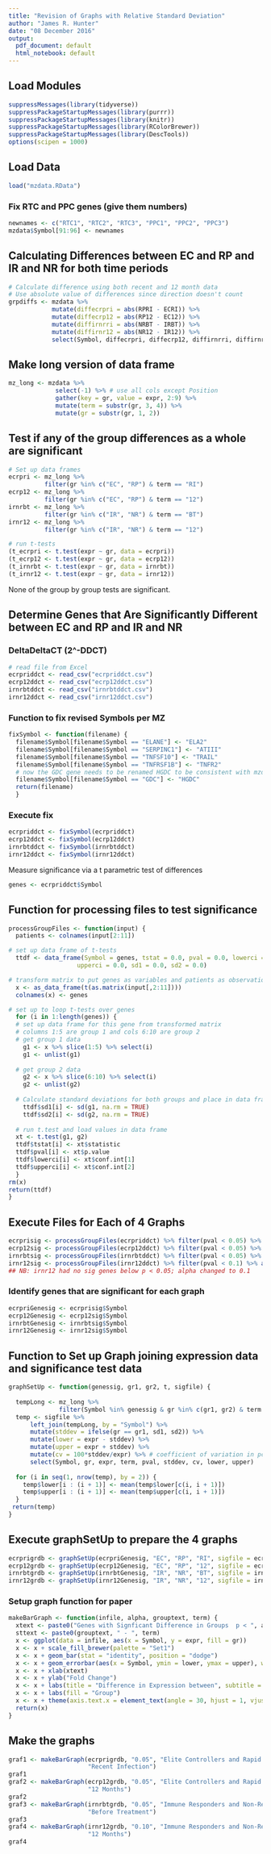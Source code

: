 ```yaml
---
title: "Revision of Graphs with Relative Standard Deviation"
author: "James R. Hunter"
date: "08 December 2016"
output:
  pdf_document: default
  html_notebook: default
---
```


## Load Modules
```r
suppressMessages(library(tidyverse))
suppressPackageStartupMessages(library(purrr))
suppressPackageStartupMessages(library(knitr))
suppressPackageStartupMessages(library(RColorBrewer))
suppressPackageStartupMessages(library(DescTools))
options(scipen = 1000)
```

## Load Data
```r
load("mzdata.RData")
```

### Fix RTC and PPC genes (give them numbers)

```r
newnames <- c("RTC1", "RTC2", "RTC3", "PPC1", "PPC2", "PPC3")
mzdata$Symbol[91:96] <- newnames
```


## Calculating Differences between EC and RP and IR and NR for both time periods

```r
# Calculate difference using both recent and 12 month data
# Use absolute value of differences since direction doesn't count
grpdiffs <- mzdata %>% 
            mutate(diffecrpri = abs(RPRI - ECRI)) %>%
            mutate(diffecrp12 = abs(RP12 - EC12)) %>%
            mutate(diffirnrri = abs(NRBT - IRBT)) %>%
            mutate(diffirnr12 = abs(NR12 - IR12)) %>%
            select(Symbol, diffecrpri, diffecrp12, diffirnrri, diffirnr12)
```
## Make long version of data frame

```r
mz_long <- mzdata %>% 
             select(-1) %>% # use all cols except Position 
             gather(key = gr, value = expr, 2:9) %>%
             mutate(term = substr(gr, 3, 4)) %>%
             mutate(gr = substr(gr, 1, 2))
```
## Test if any of the group differences as a whole are significant

```r
# Set up data frames
ecrpri <- mz_long %>%
          filter(gr %in% c("EC", "RP") & term == "RI")
ecrp12 <- mz_long %>%
          filter(gr %in% c("EC", "RP") & term == "12")
irnrbt <- mz_long %>%
          filter(gr %in% c("IR", "NR") & term == "BT")
irnr12 <- mz_long %>%
          filter(gr %in% c("IR", "NR") & term == "12")

# run t-tests
(t_ecrpri <- t.test(expr ~ gr, data = ecrpri))
(t_ecrp12 <- t.test(expr ~ gr, data = ecrp12))
(t_irnrbt <- t.test(expr ~ gr, data = irnrbt))
(t_irnr12 <- t.test(expr ~ gr, data = irnr12))
```

None of the group by group tests are significant.

## Determine Genes that Are Significantly Different between EC and RP and IR and NR
### DeltaDeltaCT (2^-DDCT)


```r
# read file from Excel
ecrpriddct <- read_csv("ecrpriddct.csv")
ecrp12ddct <- read_csv("ecrp12ddct.csv")
irnrbtddct <- read_csv("irnrbtddct.csv")
irnr12ddct <- read_csv("irnr12ddct.csv")
```

### Function to fix revised Symbols per MZ

```r
fixSymbol <- function(filename) { 
  filename$Symbol[filename$Symbol == "ELANE"] <- "ELA2"
  filename$Symbol[filename$Symbol == "SERPINC1"] <- "ATIII"
  filename$Symbol[filename$Symbol == "TNFSF10"] <- "TRAIL"
  filename$Symbol[filename$Symbol == "TNFRSF1B"] <- "TNFR2"
  # now the GDC gene needs to be renamed HGDC to be consistent with mzdata
  filename$Symbol[filename$Symbol == "GDC"] <- "HGDC"
  return(filename)
  }
```

### Execute fix

```r
ecrpriddct <- fixSymbol(ecrpriddct)
ecrp12ddct <- fixSymbol(ecrp12ddct)
irnrbtddct <- fixSymbol(irnrbtddct)
irnr12ddct <- fixSymbol(irnr12ddct)
```

Measure significance via a t parametric test of differences

```r
genes <- ecrpriddct$Symbol
```
## Function for processing files to test significance

```r
processGroupFiles <- function(input) {
  patients <- colnames(input[2:11]) 

# set up data frame of t-tests
  ttdf <- data_frame(Symbol = genes, tstat = 0.0, pval = 0.0, lowerci = 0.0,
                   upperci = 0.0, sd1 = 0.0, sd2 = 0.0)

# transform matrix to put genes as variables and patients as observations
  x <- as_data_frame(t(as.matrix(input[,2:11])))
  colnames(x) <- genes

# set up to loop t-tests over genes
  for (i in 1:length(genes)) {
  # set up data frame for this gene from transformed matrix
  # columns 1:5 are group 1 and cols 6:10 are group 2
  # get group 1 data
    g1 <- x %>% slice(1:5) %>% select(i)
    g1 <- unlist(g1)
  
  # get group 2 data
    g2 <- x %>% slice(6:10) %>% select(i)
    g2 <- unlist(g2)
  
  # Calculate standard deviations for both groups and place in data frame
    ttdf$sd1[i] <- sd(g1, na.rm = TRUE)
    ttdf$sd2[i] <- sd(g2, na.rm = TRUE)
  
  # run t.test and load values in data frame
  xt <- t.test(g1, g2)
  ttdf$tstat[i] <- xt$statistic
  ttdf$pval[i] <- xt$p.value
  ttdf$lowerci[i] <- xt$conf.int[1]
  ttdf$upperci[i] <- xt$conf.int[2]
  }
rm(x)
return(ttdf)
}
```

## Execute Files for Each of 4 Graphs

```r
ecrprisig <- processGroupFiles(ecrpriddct) %>% filter(pval < 0.05) %>% arrange(pval)
ecrp12sig <- processGroupFiles(ecrp12ddct) %>% filter(pval < 0.05) %>% arrange(pval)
irnrbtsig <- processGroupFiles(irnrbtddct) %>% filter(pval < 0.05) %>% arrange(pval)
irnr12sig <- processGroupFiles(irnr12ddct) %>% filter(pval < 0.1) %>% arrange(pval)
## NB: irnr12 had no sig genes below p < 0.05; alpha changed to 0.1

```

### Identify genes that are significant for each graph

```r
ecrpriGenesig <- ecrprisig$Symbol
ecrp12Genesig <- ecrp12sig$Symbol
irnrbtGenesig <- irnrbtsig$Symbol
irnr12Genesig <- irnr12sig$Symbol
```

## Function to Set up Graph joining expression data and significance test data

```r
graphSetUp <- function(genessig, gr1, gr2, t, sigfile) {
  
  tempLong <- mz_long %>%
              filter(Symbol %in% genessig & gr %in% c(gr1, gr2) & term == t)
  temp <- sigfile %>% 
      left_join(tempLong, by = "Symbol") %>%
      mutate(stddev = ifelse(gr == gr1, sd1, sd2)) %>%
      mutate(lower = expr - stddev) %>%
      mutate(upper = expr + stddev) %>%
      mutate(cv = 100*stddev/expr) %>% # coefficient of variation in pct form
      select(Symbol, gr, expr, term, pval, stddev, cv, lower, upper)
  
  for (i in seq(1, nrow(temp), by = 2)) {
    temp$lower[i : (i + 1)] <- mean(temp$lower[c(i, i + 1)])
    temp$upper[i : (i + 1)] <- mean(temp$upper[c(i, i + 1)])
  }
 return(temp) 
}

```


## Execute graphSetUp to prepare the 4 graphs

```r
ecrprigrdb <- graphSetUp(ecrpriGenesig, "EC", "RP", "RI", sigfile = ecrprisig)
ecrp12grdb <- graphSetUp(ecrp12Genesig, "EC", "RP", "12", sigfile = ecrp12sig)
irnrbtgrdb <- graphSetUp(irnrbtGenesig, "IR", "NR", "BT", sigfile = irnrbtsig)
irnr12grdb <- graphSetUp(irnr12Genesig, "IR", "NR", "12", sigfile = irnr12sig)

```

### Setup graph function for paper

```r
makeBarGraph <- function(infile, alpha, grouptext, term) {
  xtext <- paste0("Genes with Signficant Difference in Groups  p < ", alpha)
  sttext <- paste0(grouptext, " - ", term)
  x <- ggplot(data = infile, aes(x = Symbol, y = expr, fill = gr))
  x <- x + scale_fill_brewer(palette = "Set1")
  x <- x + geom_bar(stat = "identity", position = "dodge")
  x <- x + geom_errorbar(aes(x = Symbol, ymin = lower, ymax = upper), width = 0.2)
  x <- x + xlab(xtext) 
  x <- x + ylab("Fold Change")
  x <- x + labs(title = "Difference in Expression between", subtitle = sttext)
  x <- x + labs(fill = "Group")
  x <- x + theme(axis.text.x = element_text(angle = 30, hjust = 1, vjust = 1))
  return(x)
}
```

## Make the graphs

```r

graf1 <- makeBarGraph(ecrprigrdb, "0.05", "Elite Controllers and Rapid Progressors", 
                      "Recent Infection")
graf1
graf2 <- makeBarGraph(ecrp12grdb, "0.05", "Elite Controllers and Rapid Progressors", 
                      "12 Months")
graf2
graf3 <- makeBarGraph(irnrbtgrdb, "0.05", "Immune Responders and Non-Responders", 
                      "Before Treatment")
graf3
graf4 <- makeBarGraph(irnr12grdb, "0.10", "Immune Responders and Non-Responders", 
                      "12 Months")
graf4
```

